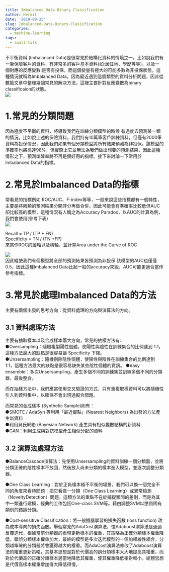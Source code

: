 ```yaml
---
title: Imbalanced Data Binary Classification
author: Hermit
date: '2019-09-25'
slug: Imbalanced-Data-Binary-Classification
categories:
  - machine-learning
tags:
  - small-talk
---
```


不平衡資料 (Imbalanced Data)是很常見於結構化資料的情境之一。比如說我們有一筆保險客戶的資料，有非常多的客戶基本資料(如:居住地、學歷等等)，以及一個對應的反應變數:是否有投保，而這個變量有極大的可能多數為非投保狀態，這種情況就稱為Imbalanced Data，因為最近遇到這個類型的資料分析問題，因此從數篇文章中整理幾個常見的解決方法，這裡主要針對反應變數為binary classificaion的狀態。  
![](/post/2019-09-25-unbalanced-binary-classification_files/1.1.jpg)  

# 1.常見的分類問題  
因為極度不平衡的資料，將導致我們在訓練分類模型的時候
有過度去預測某一類的情況。比如說上述的保險資料，我們持有10萬筆客戶訓練資料，但僅有2000筆資料為投保情況，因此我們如果有個分類模型將所有結果預測為非投保，該模型的準確率也將高達98%，但實際上它並無法為我們做出想要的預測結果，因此這種情形之下，預測準確率將不再是個好用的指標。接下來討論一下常用於Imbalanced Data的指標。

# 2.常見於Imbalanced Data的指標
常看見的指標例如:ROC/AUC、F-index等等，一般來說這些指標都有一個特性，主要是將兩類的預測結果分開評分再做合併，因此可能會有準確率比較低但AUC卻比較高的模型，這種情況有人稱之為Accuracy Paradox，以AUC的計算為例，我們會使用(參考下表)  
![](/post/2019-09-25-unbalanced-binary-classification_files/1.2.jpg)  

Recall = TP / (TP + FN)  
Specificity = TN / (TN +FP)  
來當作ROC的縱軸以及橫軸，並計算Area under the Curve of ROC
  
![](/post/2019-09-25-unbalanced-binary-classification_files/1.3.jpg)  
因此縱使我們有個模型將全部的預測結果皆預測為非投保
該模型的AUC也僅僅0.5，因此這種Imbalanced Data比起一般的accuracy來說，AUC可能更適合當作參考指標。  

# 3.常見於處理Imbalanced Data的方法
主要有兩個出發的思考方向：從資料處理的方向與演算法的方向。

## 3.1 資料處理方法
主要有抽取樣本以及合成樣本兩大方向，常見的抽樣方法有:  
●Oversampling：隨機複製陽性個體，使陽性與陰性在訓練集合的比例達到 1:1，這種方法最大的缺點是很容易讓 Specificity 下降。  
●Unsersampling：隨機刪除陰性個體，使陽性與陰性在訓練集合的比例達到 1:1，這種方法最大的缺點是很容易缺失某些陰性個體的資訊。  ●easy ensemble：多次Unsersampling，產生多個不同的訓練集並訓練多個不同的分類器，最後整合。  

  
而在抽樣方法中，我們應當使用交叉驗證的方式，只有重複取樣資料可以將隨機性引入到資料集中，以確保不會出現過擬合問題。

而常見的合成樣本 (Synthetic Sample)則有：  
●SMOTE / AdaSyn 等利用「最近鄰點」(Nearest Neighbors) 為出發的方法產生新資料  
●利用貝氏網絡 (Bayesian Network) 產生具有相似變數結構的新資料  
●GAN：利用生成與對抗模型產生相似分配的資料  

## 3.2 演算法處理方法
●BalanceCascade演算法：先使用Unsersampling的資料訓練一個分類器，並將分類正確的陰性樣本不放回，然後放入尚未分類的樣本進入模型，並逐次調整分類器。  

●One Class Learning：對於正負樣本極不平衡的場景，我們可以換一個完全不同的角度來看待問題：把它看做一分類（One Class Learning）或異常檢測（NoveltyDetection）問題。這類方法的重點不在於捕捉類間的差別，而是為其中一類進行建模，經典的工作包括One-class SVM等。藉由調整SVM以懲罰稀有類別的錯誤分類。  

●Cost-sensitive Classification：將一般機器學習的損失函數 (loss function) 改為成本導向的損失函數。舉個常見的AdaCost演算法，憶Adaboost演算法是通過反覆迭代，根據當前分類器的表現更新樣本的權重，其策略為正確分類樣本權重降低，錯誤分類樣本權重加大，最終的模型是多次迭代模型的一個加權線性組合，分類越準確的分類器將會獲得越大的權重。而AdaCost演算法修改了Adaboost演算法的權重更新策略，其基本思想是對於代價高的誤分類樣本大大地提高其權重，而對於代價高的正確分類樣本適當地降低其權重，使其權重降低相對較小。總體思想是代價高樣本權重增加得大降低得慢。














